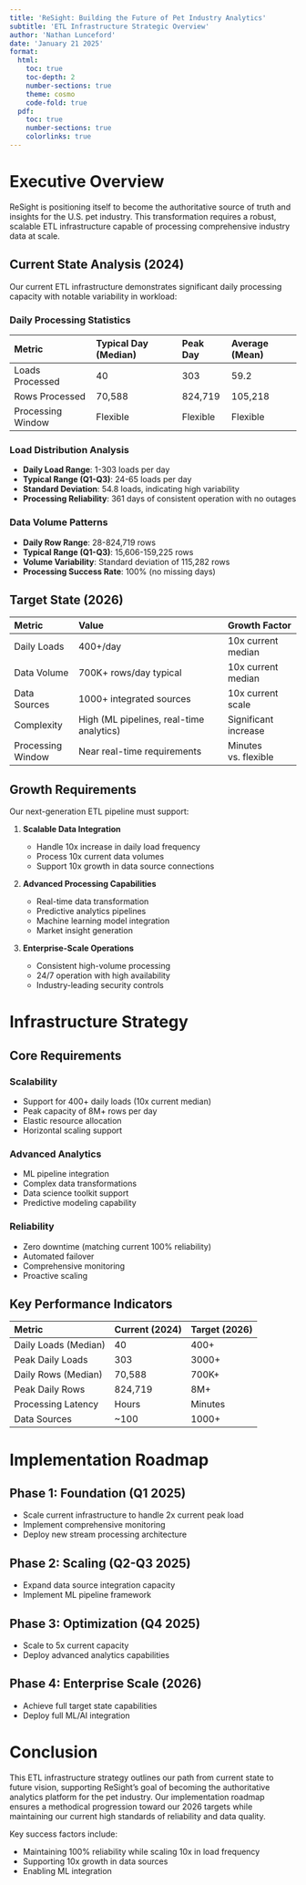 ```yaml
---
title: 'ReSight: Building the Future of Pet Industry Analytics'
subtitle: 'ETL Infrastructure Strategic Overview'
author: 'Nathan Lunceford'
date: 'January 21 2025'
format:
  html:
    toc: true
    toc-depth: 2
    number-sections: true
    theme: cosmo
    code-fold: true
  pdf:
    toc: true
    number-sections: true
    colorlinks: true
---
```


# Executive Overview

ReSight is positioning itself to become the authoritative source of truth and insights for the U.S. pet industry. This transformation requires a robust, scalable ETL infrastructure capable of processing comprehensive industry data at scale.

## Current State Analysis (2024)

Our current ETL infrastructure demonstrates significant daily processing capacity with notable variability in workload:

### Daily Processing Statistics

| Metric            | Typical Day (Median) | Peak Day | Average (Mean) |
| :---------------- | :------------------- | :------- | :------------- |
| Loads Processed   | 40                   | 303      | 59.2           |
| Rows Processed    | 70,588               | 824,719  | 105,218        |
| Processing Window | Flexible             | Flexible | Flexible       |

### Load Distribution Analysis

- **Daily Load Range**: 1-303 loads per day
- **Typical Range (Q1-Q3)**: 24-65 loads per day
- **Standard Deviation**: 54.8 loads, indicating high variability
- **Processing Reliability**: 361 days of consistent operation with no outages

### Data Volume Patterns

- **Daily Row Range**: 28-824,719 rows
- **Typical Range (Q1-Q3)**: 15,606-159,225 rows
- **Volume Variability**: Standard deviation of 115,282 rows
- **Processing Success Rate**: 100% (no missing days)

## Target State (2026)

| Metric            | Value                                    | Growth Factor        |
| :---------------- | :--------------------------------------- | :------------------- |
| Daily Loads       | 400+/day                                 | 10x current median   |
| Data Volume       | 700K+ rows/day typical                   | 10x current median   |
| Data Sources      | 1000+ integrated sources                 | 10x current scale    |
| Complexity        | High (ML pipelines, real-time analytics) | Significant increase |
| Processing Window | Near real-time requirements              | Minutes vs. flexible |

## Growth Requirements

Our next-generation ETL pipeline must support:

1. **Scalable Data Integration**

   - Handle 10x increase in daily load frequency
   - Process 10x current data volumes
   - Support 10x growth in data source connections

2. **Advanced Processing Capabilities**

   - Real-time data transformation
   - Predictive analytics pipelines
   - Machine learning model integration
   - Market insight generation

3. **Enterprise-Scale Operations**
   - Consistent high-volume processing
   - 24/7 operation with high availability
   - Industry-leading security controls

# Infrastructure Strategy

## Core Requirements

### Scalability

- Support for 400+ daily loads (10x current median)
- Peak capacity of 8M+ rows per day
- Elastic resource allocation
- Horizontal scaling support

### Advanced Analytics

- ML pipeline integration
- Complex data transformations
- Data science toolkit support
- Predictive modeling capability

### Reliability

- Zero downtime (matching current 100% reliability)
- Automated failover
- Comprehensive monitoring
- Proactive scaling

## Key Performance Indicators

| Metric               | Current (2024) | Target (2026) |
| :------------------- | :------------- | :------------ |
| Daily Loads (Median) | 40             | 400+          |
| Peak Daily Loads     | 303            | 3000+         |
| Daily Rows (Median)  | 70,588         | 700K+         |
| Peak Daily Rows      | 824,719        | 8M+           |
| Processing Latency   | Hours          | Minutes       |
| Data Sources         | ~100           | 1000+         |

# Implementation Roadmap

## Phase 1: Foundation (Q1 2025)

- Scale current infrastructure to handle 2x current peak load
- Implement comprehensive monitoring
- Deploy new stream processing architecture

## Phase 2: Scaling (Q2-Q3 2025)

- Expand data source integration capacity
- Implement ML pipeline framework

## Phase 3: Optimization (Q4 2025)

- Scale to 5x current capacity
- Deploy advanced analytics capabilities

## Phase 4: Enterprise Scale (2026)

- Achieve full target state capabilities
- Deploy full ML/AI integration

# Conclusion

This ETL infrastructure strategy outlines our path from current state to future vision, supporting ReSight's goal of becoming the authoritative analytics platform for the pet industry. Our implementation roadmap ensures a methodical progression toward our 2026 targets while maintaining our current high standards of reliability and data quality.

Key success factors include:

- Maintaining 100% reliability while scaling 10x in load frequency
- Supporting 10x growth in data sources
- Enabling ML integration
